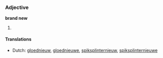 ===Adjective===
'''brand new'''

# 

====Translations====
*Dutch: [[gloednieuw]], [[gloednieuwe]], [[spiksplinternieuw]], [[spiksplinternieuwe]]